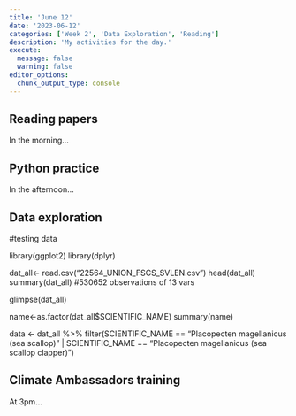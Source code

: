 ```yaml
---
title: 'June 12'
date: '2023-06-12'
categories: ['Week 2', 'Data Exploration', 'Reading']
description: 'My activities for the day.'
execute: 
  message: false
  warning: false
editor_options: 
  chunk_output_type: console
---
```




## Reading papers
In the morning...

## Python practice
In the afternoon... 

## Data exploration

#testing data

library(ggplot2)
library(dplyr)

dat_all<- read.csv("22564_UNION_FSCS_SVLEN.csv")
head(dat_all)
summary(dat_all) #530652 observations of 13 vars

glimpse(dat_all)

name<-as.factor(dat_all$SCIENTIFIC_NAME)
summary(name)

data <- dat_all %>%
  filter(SCIENTIFIC_NAME == "Placopecten magellanicus (sea scallop)" | 
           SCIENTIFIC_NAME == "Placopecten magellanicus (sea scallop clapper)")


## Climate Ambassadors training
At 3pm...